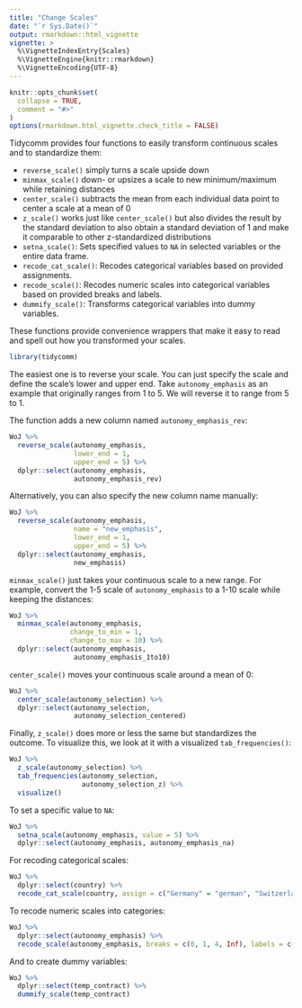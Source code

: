 ```yaml
---
title: "Change Scales"
date: "`r Sys.Date()`"
output: rmarkdown::html_vignette
vignette: >
  %\VignetteIndexEntry{Scales}
  %\VignetteEngine{knitr::rmarkdown}
  %\VignetteEncoding{UTF-8}
---
```



```r
knitr::opts_chunk$set(
  collapse = TRUE,
  comment = "#>"
)
options(rmarkdown.html_vignette.check_title = FALSE)
```

Tidycomm provides four functions to easily transform continuous scales and to standardize them:

- `reverse_scale()` simply turns a scale upside down
- `minmax_scale()` down- or upsizes a scale to new minimum/maximum while retaining distances
- `center_scale()` subtracts the mean from each individual data point to center a scale at a mean of 0
- `z_scale()` works just like `center_scale()` but also divides the result by the standard deviation to also obtain a standard deviation of 1 and make it comparable to other z-standardized distributions
- `setna_scale()`: Sets specified values to `NA` in selected variables or the entire data frame.
- `recode_cat_scale()`: Recodes categorical variables based on provided assignments.
- `recode_scale()`: Recodes numeric scales into categorical variables based on provided breaks and labels.
- `dummify_scale()`: Transforms categorical variables into dummy variables.

These functions provide convenience wrappers that make it easy to read and spell out how you transformed your scales.

```r
library(tidycomm)
```

The easiest one is to reverse your scale. You can just specify the scale and define the scale's lower and upper end. Take `autonomy_emphasis` as an example that originally ranges from 1 to 5. We will reverse it to range from 5 to 1.

The function adds a new column named `autonomy_emphasis_rev`: 

```r
WoJ %>% 
  reverse_scale(autonomy_emphasis,
                lower_end = 1,
                upper_end = 5) %>% 
  dplyr::select(autonomy_emphasis,
                autonomy_emphasis_rev)
```

Alternatively, you can also specify the new column name manually:

```r
WoJ %>% 
  reverse_scale(autonomy_emphasis,
                name = "new_emphasis",
                lower_end = 1,
                upper_end = 5) %>% 
  dplyr::select(autonomy_emphasis,
                new_emphasis)
```

`minmax_scale()` just takes your continuous scale to a new range. For example, convert the 1-5 scale of `autonomy_emphasis` to a 1-10 scale while keeping the distances:

```r
WoJ %>% 
  minmax_scale(autonomy_emphasis,
               change_to_min = 1,
               change_to_max = 10) %>% 
  dplyr::select(autonomy_emphasis,
                autonomy_emphasis_1to10)
```

`center_scale()` moves your continuous scale around a mean of 0:

```r
WoJ %>% 
  center_scale(autonomy_selection) %>% 
  dplyr::select(autonomy_selection,
                autonomy_selection_centered)
```

Finally, `z_scale()` does more or less the same but standardizes the outcome. To visualize this, we look at it with a visualized `tab_frequencies()`:

```r
WoJ %>% 
  z_scale(autonomy_selection) %>% 
  tab_frequencies(autonomy_selection,
                  autonomy_selection_z) %>% 
  visualize()
```

To set a specific value to `NA`:

```r
WoJ %>% 
  setna_scale(autonomy_emphasis, value = 5) %>% 
  dplyr::select(autonomy_emphasis, autonomy_emphasis_na)
```

For recoding categorical scales:

```r
WoJ %>% 
  dplyr::select(country) %>%
  recode_cat_scale(country, assign = c("Germany" = "german", "Switzerland" = "swiss", .else = "other"))
```

To recode numeric scales into categories:

```r
WoJ %>%
  dplyr::select(autonomy_emphasis) %>%
  recode_scale(autonomy_emphasis, breaks = c(0, 1, 4, Inf), labels = c("Low", "Medium", "High"))
```

And to create dummy variables:

```r
WoJ %>% 
  dplyr::select(temp_contract) %>%
  dummify_scale(temp_contract)
```
